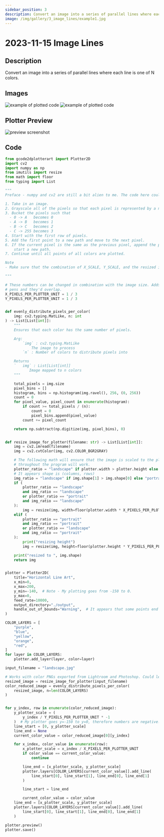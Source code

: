 ```yaml
---
sidebar_position: 3
description: Convert an image into a series of parallel lines where each line is one of N colors.
image: /img/gallery/3_image_lines/example1.jpg
---
```


# 2023-11-15 Image Lines

## Description

Convert an image into a series of parallel lines where each line is one of N colors.

## Images

![example of plotted code](/img/gallery/3_image_lines/example1.jpg)
![example of plotted code](/img/gallery/3_image_lines/example2.jpg)


## Plotter Preview

![preview screenshot](/img/gallery/3_image_lines/preview.png)

## Code

```python
from gcode2dplotterart import Plotter2D
import cv2
import numpy as np
from imutils import resize
from math import floor
from typing import List

"""
Preface - numpy and cv2 are still a bit alien to me. The code here could be done better.

1. Take in an image.
2. Grayscale all of the pixels so that each pixel is represented by a number from 0 to 255.
3. Bucket the pixels such that
  - 0 -> A   becomes 0
  - A -> B   becomes 1
  - B -> C   becomes 2
  - C -> 255 becomes 3
4. Start with the first row of pixels.
5. Add the first point to a new path and move to the next pixel.
6. If the current pixel is the same as the previous pixel, append the point to the path and repeat, otherwise,
    start a new path.
7. Continue until all points of all colors are plotted.

Note
- Make sure that the combination of X_SCALE, Y_SCALE, and the resized image aren't too big for the plotter area. 

"""

# These numbers can be changed in combination with the image size. Adds a bit of spacing since I use thicker
# pens and they'd overlap.
X_PIXELS_PER_PLOTTER_UNIT = 1 / 3
Y_PIXELS_PER_PLOTTER_UNIT = 1 / 3


def evenly_distribute_pixels_per_color(
    img: cv2.typing.MatLike, n: int
) -> List[List[int]]:
    """
    Ensures that each color has the same number of pixels.

    Arg:
        `img` : cv2.typing.MatLike
            The image to process
        `n` : Number of colors to distribute pixels into

    Returns
    `   img` : List[List[int]]
           Image mapped to n colors
    """

    total_pixels = img.size
    pixel_bins = []
    histogram, bins = np.histogram(img.ravel(), 256, (0, 256))
    count = 0
    for pixel_value, pixel_count in enumerate(histogram):
        if count >= total_pixels / (n):
            count = 0
            pixel_bins.append(pixel_value)
        count += pixel_count

    return np.subtract(np.digitize(img, pixel_bins), 0)


def resize_image_for_plotter(filename: str) -> List[List[int]]:
    img = cv2.imread(filename)
    img = cv2.cvtColor(img, cv2.COLOR_BGR2GRAY)

    # The following math will ensure that the image is scaled to the plotter size and the remaining math
    # throughout the program will work.
    plotter_ratio = "landscape" if plotter.width > plotter.height else "portrait"
    # It appears shape is (columns, rows)
    img_ratio = "landscape" if img.shape[1] > img.shape[0] else "portrait"
    if (
        plotter_ratio == "landscape"
        and img_ratio == "landscape"
        or plotter_ratio == "portrait"
        and img_ratio == "landscape"
    ):
        img = resize(img, width=floor(plotter.width * X_PIXELS_PER_PLOTTER_UNIT))
    elif (
        plotter_ratio == "portrait"
        and img_ratio == "portrait"
        or plotter_ratio == "landscape"
        and img_ratio == "portrait"
    ):
        print("resizing height")
        img = resize(img, height=floor(plotter.height * Y_PIXELS_PER_PLOTTER_UNIT))

    print("resized to ", img.shape)
    return img


plotter = Plotter2D(
    title="Horizontal Line Art",
    x_min=0,
    x_max=200,
    y_min=-140,  # Note - My plotting goes from -150 to 0.
    y_max=0,
    feed_rate=10000,
    output_directory="./output",
    handle_out_of_bounds="Warning",  # It appears that some points end up outside of bounds so scale down.
)

COLOR_LAYERS = [
    "purple",
    "blue",
    "yellow",
    "orange",
    "red",
]
for layer in COLOR_LAYERS:
    plotter.add_layer(layer, color=layer)

input_filename = "landscape.jpg"

# Works with color PNGs exported from Lightroom and Photoshop. Could learn some more about reading images
resized_image = resize_image_for_plotter(input_filename)
color_reduced_image = evenly_distribute_pixels_per_color(
    resized_image, n=len(COLOR_LAYERS)
)


for y_index, row in enumerate(color_reduced_image):
    y_plotter_scale = (
        y_index / Y_PIXELS_PER_PLOTTER_UNIT * -1
    )  # My plotter goes y=-150 to y=0, therefore numbers are negative. Probably a better solution.
    line_start = [0, y_plotter_scale]
    line_end = None
    current_color_value = color_reduced_image[0][y_index]

    for x_index, color_value in enumerate(row):
        x_plotter_scale = x_index / X_PIXELS_PER_PLOTTER_UNIT
        if color_value == current_color_value:
            continue

        line_end = [x_plotter_scale, y_plotter_scale]
        plotter.layers[COLOR_LAYERS[current_color_value]].add_line(
            line_start[0], line_start[1], line_end[0], line_end[1]
        )

        line_start = line_end

        current_color_value = color_value
    line_end = [x_plotter_scale, y_plotter_scale]
    plotter.layers[COLOR_LAYERS[current_color_value]].add_line(
        line_start[0], line_start[1], line_end[0], line_end[1]
    )

plotter.preview()
plotter.save()

```